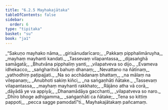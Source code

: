 ```yaml
---
title: "6.2.5 Mayhakajātaka"
tableOfContents: false
sidebar:
  order: 6
type: "tipitaka"
basket: "su"
book: "ja1"
---
```



<DynamicBreadcrumb />

<Division number="103" book="ja1" bookNo="22" page="288">

<Paragraph number="1436" type="verses" book="ja1">
_“Sakuṇo mayhako nāma,_  
_girisānudarīcaro;_  
_Pakkaṃ pipphalimāruyha,_  
_mayhaṃ mayhanti kandati._  

</Paragraph>

</Division>
<Division number="104" book="ja1" bookNo="22" page="289">

<Paragraph number="1437" type="verses" book="ja1">
_Tassevaṃ vilapantassa,_  
_dijasaṅghā samāgatā;_  
_Bhutvāna pipphaliṃ yanti,_  
_vilapatveva so dijo._  

</Paragraph>

</Division>
<Division number="105" book="ja1" bookNo="22" page="289">

<Paragraph number="1438" type="verses" book="ja1">
_Evameva idhekacco,_  
_saṅgharitvā bahuṃ dhanaṃ;_  
_Nevattano na ñātīnaṃ,_  
_yathodhiṃ paṭipajjati._  

</Paragraph>

</Division>
<Division number="106" book="ja1" bookNo="22" page="289">

<Paragraph number="1439" type="verses" book="ja1">
_Na so acchādanaṃ bhattaṃ,_  
_na mālaṃ na vilepanaṃ;_  
_Anubhoti sakiṃ kiñci,_  
_na saṅgaṇhāti ñātake._  

</Paragraph>

</Division>
<Division number="107" book="ja1" bookNo="22" page="289">

<Paragraph number="1440" type="verses" book="ja1">
_Tassevaṃ vilapantassa,_  
_mayhaṃ mayhanti rakkhato;_  
_Rājāno atha vā corā,_  
_dāyādā ye va appiyā;_  
_Dhanamādāya gacchanti,_  
_vilapatveva so naro._  

</Paragraph>

</Division>
<Division number="108" book="ja1" bookNo="22" page="289">

<Paragraph number="1441" type="verses" book="ja1">
_Dhīro bhoge adhigamma,_  
_saṅgaṇhāti ca ñātake;_  
_Tena so kittiṃ pappoti,_  
_pecca sagge pamodatī”ti._  


</Paragraph>
</Division>

<Paragraph number="1442" type="center" book="ja1">
Mayhakajātakaṃ pañcamaṃ.
</Paragraph>